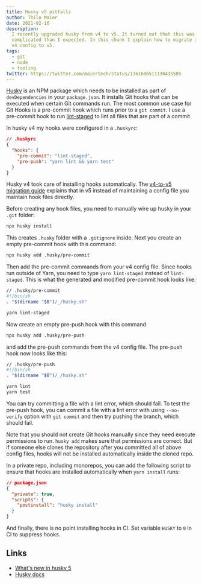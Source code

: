 ```yaml
---
title: Husky v5 pitfalls
author: Thilo Maier
date: 2021-02-16
description:
  I recently upgraded husky from v4 to v5. It turned out that this was more
  complicated than I expected. In this chunk I explain how to migrate a simple
  v4 config to v5.
tags:
  - git
  - node
  - tooling
twitter: https://twitter.com/maiertech/status/1361646511130435585
---
```


[Husky](https://github.com/typicode/husky) is an NPM package which needs to be
installed as part of `devDependencies` in your `package.json`. It installs Git
hooks that can be executed when certain Git commands run. The most common use
case for Git Hooks is a pre-commit hook which runs prior to a `git commit`. I
use a pre-commit hook to run
[lint-staged](https://github.com/okonet/lint-staged) to lint all files that are
part of a commit.

In husky v4 my hooks were configured in a `.huskyrc`:

```json
// .huskyrc
{
  "hooks": {
    "pre-commit": "lint-staged",
    "pre-push": "yarn lint && yarn test"
  }
}
```

Husky v4 took care of installing hooks automatically. The
[v4-to-v5 migration guide](https://typicode.github.io/husky/#/?id=migrate-from-v4-to-v5)
explains that in v5 instead of maintaining a config file you maintain hook files
directly.

Before creating any hook files, you need to manually wire up husky in your
`.git` folder:

```bash
npx husky install
```

This creates `.husky` folder with a `.gitignore` inside. Next you create an
empty pre-commit hook with this command:

```bash
npx husky add .husky/pre-commit
```

Then add the pre-commit commands from your v4 config file. Since hooks run
outside of Yarn, you need to type `yarn lint-staged` instead of `lint-staged`.
This is what the generated and modified pre-commit hook looks like:

```bash
// .husky/pre-commit
#!/bin/sh
. "$(dirname "$0")/_/husky.sh"

yarn lint-staged
```

Now create an empty pre-push hook with this command

```bash
npx husky add .husky/pre-push
```

and add the pre-push commands from the v4 config file. The pre-push hook now
looks like this:

```bash
// .husky/pre-push
#!/bin/sh
. "$(dirname "$0")/_/husky.sh"

yarn lint
yarn test
```

You can try committing a file with a lint error, which should fail. To test the
pre-push hook, you can commit a file with a lint error with using `--no-verify`
option with `git commit` and then try pushing the branch, which should fail.

Note that you should not create Git hooks manually since they need execute
permissions to run. `husky add` makes sure that permissions are correct. But if
someone else clones the repository after you committed all of above config
files, hooks will not be installed automatically inside the cloned repo.

In a private repo, including monorepos, you can add the following script to
ensure that hooks are installed automatically when `yarn install` runs:

```json
// package.json
{
  "private": true,
  "scripts": {
    "postinstall": "husky install"
  }
}
```

And finally, there is no point installing hooks in CI. Set variable `HUSKY` to
`0` in CI to suppress hooks.

## Links

- [What's new in husky 5](https://dev.to/typicode/what-s-new-in-husky-5-32g5)
- [Husky docs](https://typicode.github.io/husky/)
